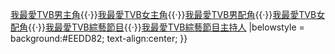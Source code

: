 {{Navbox with columns
| name      = 星和無綫電視大獎我最愛TVB綜藝節目主持人
| title     = {{{1|}}} [[星和無綫電視大獎我最愛TVB綜藝節目主持人]]
|titlestyle = background: #EEDD82;
|colwidth = 400px
|col1 =  2013 [[藍心湄]]（[[女人我最大|女人我最大 (新加坡)]]） <br /> 2016 [[鄭裕玲]]、[[農夫]]（[[Do姐有問題]]） <br /> 
|col2 =  2014 [[薛家燕]]、[[王祖藍]]（[[Sunday扮嘢王]]） <br /> 2017 [[肥媽|Maria Cordero]]、[[陸浩明]]（[[阿媽教落食平D]]） <br /> 
|col3 =  2015 [[鄭少秋]]、[[汪明荃]]、[[林曉峰]]（[[Sunday靚聲王]]） <br /> 

|below  = [[星和無綫電視大獎我最愛TVB電視劇集|我最愛TVB電視劇集]]{{·}}[[星和無綫電視大獎我最愛TVB男主角|我最愛TVB男主角]]{{·}}[[星和無綫電視大獎我最愛TVB女主角|我最愛TVB女主角]]{{·}}[[星和無綫電視大獎我最愛TVB男配角|我最愛TVB男配角]]{{·}}[[星和無綫電視大獎我最愛TVB女配角|我最愛TVB女配角]]{{·}}[[星和無綫電視大獎我最愛TVB綜藝節目|我最愛TVB綜藝節目]]{{·}}[[星和無綫電視大獎我最愛TVB綜藝節目主持人|我最愛TVB綜藝節目主持人]]
|belowstyle = background:#EEDD82; text-align:center; 
}}
<noinclude>
{{collapsible option}}
</noinclude>